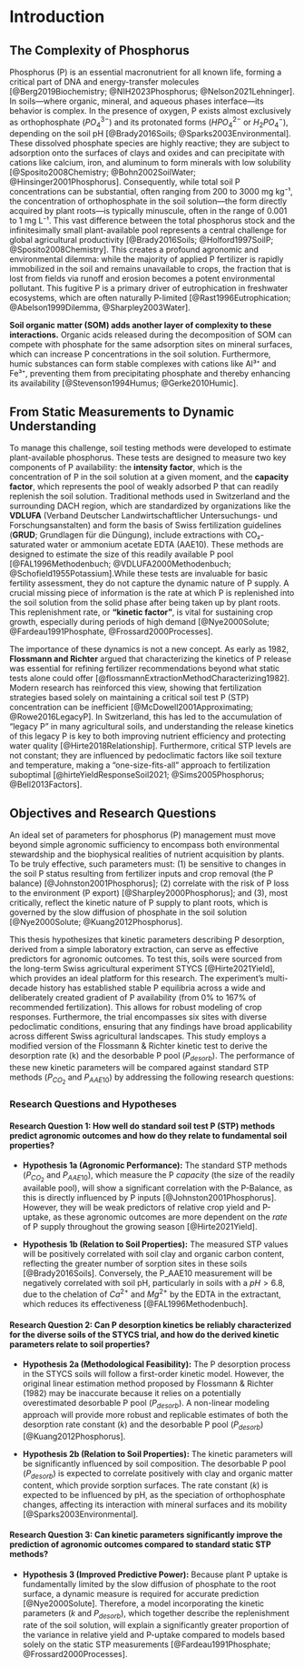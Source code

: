 # Introduction

## The Complexity of Phosphorus

Phosphorus (P) is an essential macronutrient for all known life, forming a critical part of DNA and energy-transfer molecules [@Berg2019Biochemistry; @NIH2023Phosphorus; @Nelson2021Lehninger]. In soils—where organic, mineral, and aqueous phases interface—its behavior is complex. In the presence of oxygen, P exists almost exclusively as orthophosphate ($PO_4^{3-}$) and its protonated forms ($HPO_4^{2-}$ or $H_2PO_4^{-}$), depending on the soil pH [@Brady2016Soils; @Sparks2003Environmental]. These dissolved phosphate species are highly reactive; they are subject to adsorption onto the surfaces of clays and oxides and can precipitate with cations like calcium, iron, and aluminum to form minerals with low solubility [@Sposito2008Chemistry; @Bohn2002SoilWater; @Hinsinger2001Phosphorus]. Consequently, while total soil P concentrations can be substantial, often ranging from 200 to 3000 mg kg⁻¹, the concentration of orthophosphate in the soil solution—the form directly acquired by plant roots—is typically minuscule, often in the range of 0.001 to 1 mg L⁻¹. This vast difference between the total phosphorus stock and the infinitesimally small plant-available pool represents a central challenge for global agricultural productivity [@Brady2016Soils; @Holford1997SoilP; @Sposito2008Chemistry]. This creates a profound agronomic and environmental dilemma: while the majority of applied P fertilizer is rapidly immobilized in the soil and remains unavailable to crops, the fraction that is lost from fields via runoff and erosion becomes a potent environmental pollutant. This fugitive P is a primary driver of eutrophication in freshwater ecosystems, which are often naturally P-limited [@Rast1996Eutrophication; @Abelson1999Dilemma, @Sharpley2003Water].

**Soil organic matter (SOM) adds another layer of complexity to these interactions.** Organic acids released during the decomposition of SOM can compete with phosphate for the same adsorption sites on mineral surfaces, which can increase P concentrations in the soil solution. Furthermore, humic substances can form stable complexes with cations like Al³⁺ and Fe³⁺, preventing them from precipitating phosphate and thereby enhancing its availability [@Stevenson1994Humus; @Gerke2010Humic].

## From Static Measurements to Dynamic Understanding

To manage this challenge, soil testing methods were developed to estimate plant-available phosphorus. These tests are designed to measure two key components of P availability: the **intensity factor**, which is the concentration of P in the soil solution at a given moment, and the **capacity factor**, which represents the pool of weakly adsorbed P that can readily replenish the soil solution. Traditional methods used in Switzerland and the surrounding DACH region, which are standardized by organizations like the **VDLUFA** (Verband Deutscher Landwirtschaftlicher Untersuchungs- und Forschungsanstalten) and form the basis of Swiss fertilization guidelines (**GRUD**; Grundlagen für die Düngung), include extractions with CO₂-saturated water or ammonium acetate EDTA (AAE10). These methods are designed to estimate the size of this readily available P pool [@FAL1996Methodenbuch; @VDLUFA2000Methodenbuch; @Schofield1955Potassium].While these tests are invaluable for basic fertility assessment, they do not capture the dynamic nature of P supply. A crucial missing piece of information is the rate at which P is replenished into the soil solution from the solid phase after being taken up by plant roots. This replenishment rate, or **"kinetic factor"**, is vital for sustaining crop growth, especially during periods of high demand [@Nye2000Solute; @Fardeau1991Phosphate, @Frossard2000Processes].

The importance of these dynamics is not a new concept. As early as 1982, **Flossmann and Richter** argued that characterizing the kinetics of P release was essential for refining fertilizer recommendations beyond what static tests alone could offer [@flossmannExtractionMethodCharacterizing1982]. Modern research has reinforced this view, showing that fertilization strategies based solely on maintaining a critical soil test P (STP) concentration can be inefficient [@McDowell2001Approximating; @Rowe2016LegacyP]. In Switzerland, this has led to the accumulation of "legacy P" in many agricultural soils, and understanding the release kinetics of this legacy P is key to both improving nutrient efficiency and protecting water quality [@Hirte2018Relationship]. Furthermore, critical STP levels are not constant; they are influenced by pedoclimatic factors like soil texture and temperature, making a "one-size-fits-all" approach to fertilization suboptimal [@hirteYieldResponseSoil2021; @Sims2005Phosphorus; @Bell2013Factors].

## Objectives and Research Questions

An ideal set of parameters for phosphorus (P) management must move beyond simple agronomic sufficiency to encompass both environmental stewardship and the biophysical realities of nutrient acquisition by plants. To be truly effective, such parameters must: (1) be sensitive to changes in the soil P status resulting from fertilizer inputs and crop removal (the P balance) [@Johnston2001Phosphorus]; (2) correlate with the risk of P loss to the environment (P export) [@Sharpley2000Phosphorus]; and (3), most critically, reflect the kinetic nature of P supply to plant roots, which is governed by the slow diffusion of phosphate in the soil solution [@Nye2000Solute; @Kuang2012Phosphorus].

This thesis hypothesizes that kinetic parameters describing P desorption, derived from a simple laboratory extraction, can serve as effective predictors for agronomic outcomes. To test this, soils were sourced from the long-term Swiss agricultural experiment STYCS [@Hirte2021Yield], which provides an ideal platform for this research. The experiment's multi-decade history has established stable P equilibria across a wide and deliberately created gradient of P availability (from 0% to 167% of recommended fertilization). This allows for robust modeling of crop responses. Furthermore, the trial encompasses six sites with diverse pedoclimatic conditions, ensuring that any findings have broad applicability across different Swiss agricultural landscapes. This study employs a modified version of the Flossmann & Richter kinetic test to derive the desorption rate (k) and the desorbable P pool ($P_{desorb}$). The performance of these new kinetic parameters will be compared against standard STP methods ($P_{CO_2}$ and $P_{AAE10}$) by addressing the following research questions:

### Research Questions and Hypotheses

#### Research Question 1: How well do standard soil test P (STP) methods predict agronomic outcomes and how do they relate to fundamental soil properties?

-   **Hypothesis 1a (Agronomic Performance):** The standard STP methods ($P_{CO_2}$ and $P_{AAE10}$), which measure the P *capacity* (the size of the readily available pool), will show a significant correlation with the P-Balance, as this is directly influenced by P inputs [@Johnston2001Phosphorus]. However, they will be weak predictors of relative crop yield and P-uptake, as these agronomic outcomes are more dependent on the *rate* of P supply throughout the growing season [@Hirte2021Yield].

-   **Hypothesis 1b (Relation to Soil Properties):** The measured STP values will be positively correlated with soil clay and organic carbon content, reflecting the greater number of sorption sites in these soils [@Brady2016Soils]. Conversely, the P_AAE10 measurement will be negatively correlated with soil pH, particularly in soils with a $pH > 6.8$, due to the chelation of $Ca^{2+}$ and $Mg^{2+}$ by the EDTA in the extractant, which reduces its effectiveness [@FAL1996Methodenbuch].

#### Research Question 2: Can P desorption kinetics be reliably characterized for the diverse soils of the STYCS trial, and how do the derived kinetic parameters relate to soil properties?

-   **Hypothesis 2a (Methodological Feasibility):** The P desorption process in the STYCS soils will follow a first-order kinetic model. However, the original linear estimation method proposed by Flossmann & Richter (1982) may be inaccurate because it relies on a potentially overestimated desorbable P pool ($P_{desorb}$). A non-linear modeling approach will provide more robust and replicable estimates of both the desorption rate constant (*k*) and the desorbable P pool ($P_{desorb}$) [@Kuang2012Phosphorus].

-   **Hypothesis 2b (Relation to Soil Properties):** The kinetic parameters will be significantly influenced by soil composition. The desorbable P pool ($P_{desorb}$) is expected to correlate positively with clay and organic matter content, which provide sorption surfaces. The rate constant (*k*) is expected to be influenced by pH, as the speciation of orthophosphate changes, affecting its interaction with mineral surfaces and its mobility [@Sparks2003Environmental].

#### Research Question 3: Can kinetic parameters significantly improve the prediction of agronomic outcomes compared to standard static STP methods?

-   **Hypothesis 3 (Improved Predictive Power):** Because plant P uptake is fundamentally limited by the slow diffusion of phosphate to the root surface, a dynamic measure is required for accurate prediction [@Nye2000Solute]. Therefore, a model incorporating the kinetic parameters (*k* and $P_{desorb}$), which together describe the replenishment rate of the soil solution, will explain a significantly greater proportion of the variance in relative yield and P-uptake compared to models based solely on the static STP measurements [@Fardeau1991Phosphate; @Frossard2000Processes].
